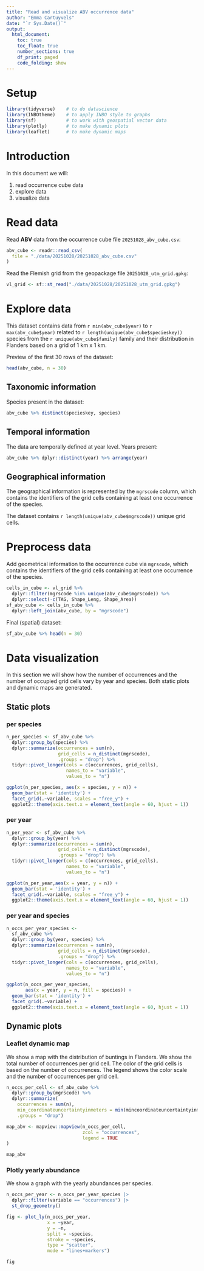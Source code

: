 ```yaml
---
title: "Read and visualize ABV occurrence data"
author: "Emma Cartuyvels"
date: "`r Sys.Date()`"
output:
  html_document:
    toc: true
    toc_float: true
    number_sections: true
    df_print: paged
    code_folding: show
---
```


# Setup

```r
library(tidyverse)    # to do datascience
library(INBOtheme)    # to apply INBO style to graphs
library(sf)           # to work with geospatial vector data
library(plotly)       # to make dynamic plots
library(leaflet)      # to make dynamic maps
```


# Introduction

In this document we will:

1. read occurrence cube data
2. explore data
3. visualize data


# Read data

Read **ABV** data from the occurrence cube file `20251028_abv_cube.csv`:
```r
abv_cube <- readr::read_csv(
  file = "./data/20251028/20251028_abv_cube.csv"
)
```

Read the Flemish grid from the geopackage file `20251028_utm_grid.gpkg`:
```r
vl_grid <- sf::st_read("./data/20251028/20251028_utm_grid.gpkg")
```


# Explore data

This dataset contains data from `r min(abv_cube$year)` to `r max(abv_cube$year)`
related to `r length(unique(abv_cube$specieskey))` species from the
`r unique(abv_cube$family)` family and their distribution in Flanders
based on a grid of 1 km x 1 km.

Preview of the first 30 rows of the dataset:
```r
head(abv_cube, n = 30)
```


## Taxonomic information

Species present in the dataset:
```r
abv_cube %>% distinct(specieskey, species)
```


## Temporal information

The data are temporally defined at year level. Years present:
```r
abv_cube %>% dplyr::distinct(year) %>% arrange(year)
```


## Geographical information

The geographical information is represented by the `mgrscode` column,
which contains the identifiers of the grid cells containing at least one
occurrence of the species.

The dataset contains `r length(unique(abv_cube$mgrscode))` unique grid cells.


# Preprocess data

Add geometrical information to the occurrence cube via `mgrscode`, which contains the identifiers of the grid cells containing at least one occurrence of the species.
```r
cells_in_cube <- vl_grid %>%
  dplyr::filter(mgrscode %in% unique(abv_cube$mgrscode)) %>%
  dplyr::select(-c(TAG, Shape_Leng, Shape_Area))
sf_abv_cube <- cells_in_cube %>%
  dplyr::left_join(abv_cube, by = "mgrscode")
```

Final (spatial) dataset:
```r
sf_abv_cube %>% head(n = 30)
```


# Data visualization

In this section we will show how the number of occurrences and the number of occupied grid cells vary by year and species. Both static plots and dynamic maps are generated.

## Static plots {.tabset}

### per species
```r
n_per_species <- sf_abv_cube %>%
  dplyr::group_by(species) %>%
  dplyr::summarize(occurrences = sum(n),
                   grid_cells = n_distinct(mgrscode),
                   .groups = "drop") %>%
  tidyr::pivot_longer(cols = c(occurrences, grid_cells),
                      names_to = "variable",
                      values_to = "n")

ggplot(n_per_species, aes(x = species, y = n)) +
  geom_bar(stat = 'identity') +
  facet_grid(.~variable, scales = "free_y") +
  ggplot2::theme(axis.text.x = element_text(angle = 60, hjust = 1))
```


### per year
```r
n_per_year <- sf_abv_cube %>%
  dplyr::group_by(year) %>%
  dplyr::summarize(occurrences = sum(n),
                   grid_cells = n_distinct(mgrscode),
                   .groups = "drop") %>%
  tidyr::pivot_longer(cols = c(occurrences, grid_cells),
                      names_to = "variable",
                      values_to = "n")

ggplot(n_per_year,aes(x = year, y = n)) +
  geom_bar(stat = 'identity') +
  facet_grid(.~variable, scales = "free_y") +
  ggplot2::theme(axis.text.x = element_text(angle = 60, hjust = 1))
```


### per year and species
```r
n_occs_per_year_species <-
  sf_abv_cube %>%
  dplyr::group_by(year, species) %>%
  dplyr::summarize(occurrences = sum(n),
                   grid_cells = n_distinct(mgrscode),
                   .groups = "drop") %>%
  tidyr::pivot_longer(cols = c(occurrences, grid_cells),
                      names_to = "variable",
                      values_to = "n")

ggplot(n_occs_per_year_species,
       aes(x = year, y = n, fill = species)) +
  geom_bar(stat = 'identity') +
  facet_grid(.~variable) +
  ggplot2::theme(axis.text.x = element_text(angle = 60, hjust = 1))
```


## Dynamic plots

### Leaflet dynamic map

We show a map with the distribution of buntings in Flanders. We show the total number of occurrences per grid cell. The color of the grid cells is based on the number of occurrences. The legend shows the color scale and the number of occurrences per grid cell.
```r
n_occs_per_cell <- sf_abv_cube %>%
  dplyr::group_by(mgrscode) %>%
  dplyr::summarize(
    occurrences = sum(n),
    min_coordinateuncertaintyinmeters = min(mincoordinateuncertaintyinmeters),
    .groups = "drop")

map_abv <- mapview::mapview(n_occs_per_cell,
                            zcol = "occurrences",
                            legend = TRUE
)

map_abv
```


### Plotly yearly abundance

We show a graph with the yearly abundances per species.
```r
n_occs_per_year <- n_occs_per_year_species |>
  dplyr::filter(variable == "occurrences") |>
  st_drop_geometry()

fig <- plot_ly(n_occs_per_year,
               x = ~year,
               y = ~n,
               split = ~species,
               stroke = ~species,
               type = "scatter",
               mode = "lines+markers")

fig
```
